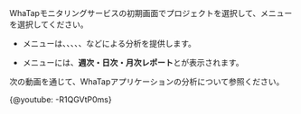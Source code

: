 WhaTapモニタリングサービスの初期画面でプロジェクトを選択して、メニューを選択してください。 

- <Cmdname sid="analysis" className="uitext" />メニューは<Cmdname sid="tag_count_chart" className="uitext" />、<Cmdname sid="msa_analysis" className="uitext" />、<Cmdname sid="hitmap" className="uitext" />、<Cmdname sid="stack" className="uitext" />、<Cmdname sid="cube_navigator" className="uitext" />、<Cmdname sid="tx_search" className="uitext" />などによる分析を提供します。

- <Cmdname sid="reportStat" className="uitext" />メニューには、<b>週次・日次・月次レポート</b>と<Cmdname sid="statistics" className="uitext" />が表示されます。

次の動画を通じて、WhaTapアプリケーションの分析について参照ください。

{@youtube: -R1QGVtP0ms}
